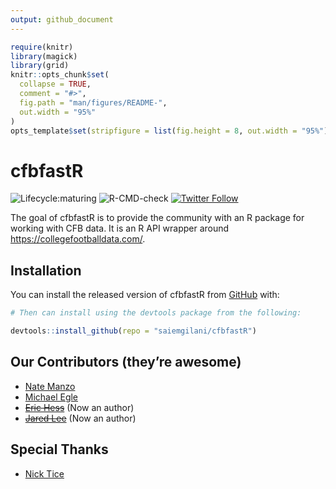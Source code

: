 ```yaml
---
output: github_document
---
```


<!-- README.md is generated from README.Rmd. Please edit that file -->




```r
require(knitr)
library(magick)
library(grid)
knitr::opts_chunk$set(
  collapse = TRUE,
  comment = "#>",
  fig.path = "man/figures/README-",
  out.width = "95%"
)
opts_template$set(stripfigure = list(fig.height = 8, out.width = "95%"))
```

# cfbfastR

<!-- badges: start --> 

![Lifecycle:maturing](https://img.shields.io/badge/lifecycle-maturing-blue.svg)
![R-CMD-check](https://github.com/saiemgilani/cfbfastR/workflows/R-CMD-check/badge.svg)
[![Twitter Follow](https://img.shields.io/twitter/follow/cfbfastR?style=social)](https://twitter.com/cfbfastR) <!-- badges: end -->

The goal of cfbfastR is to provide the community with an R package for working with CFB data. It is an R API wrapper around [https://collegefootballdata.com/](https://collegefootballdata.com/).

## Installation

You can install the released version of cfbfastR from [GitHub](https://github.com/saiemgilani/cfbfastR) with:

``` r
# Then can install using the devtools package from the following:

devtools::install_github(repo = "saiemgilani/cfbfastR")
```
## **Our Contributors (they're awesome)**

-   [Nate Manzo](https://twitter.com/cfbnate)
-   [Michael Egle](https://twitter.com/deceptivespeed_)
-   ~~[Eric Hess](https://twitter.com/arbitanalytics)~~ (Now an author)
-   ~~[Jared Lee](https://twitter.com/JaredDLee)~~ (Now an author)

## **Special Thanks**

-   [Nick Tice](https://github.com/NickTice)
